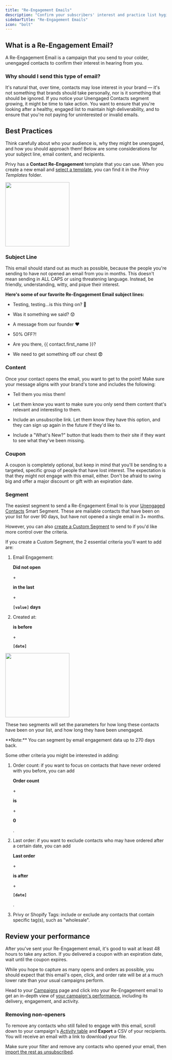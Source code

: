 ```yaml
---
title: "Re-Engagement Emails"
description: "Confirm your subscribers' interest and practice list hygiene to improve your deliverability."
sidebarTitle: "Re-Engagement Emails"
icon: "bolt"
---
```


## What is a Re-Engagement Email?

A Re-Engagement Email is a campaign that you send to your colder, unengaged contacts to confirm their interest in hearing from you.&#x20;

### Why should I send this type of email?

It's natural that, over time, contacts may lose interest in your brand — it's not something that brands should take personally, nor is it something that should be ignored. If you notice your Unengaged Contacts segment growing, it might be time to take action. You want to ensure that you're looking after a healthy, engaged list to maintain high deliverability, and to ensure that you're not paying for uninterested or invalid emails.

## Best Practices

Think carefully about who your audience is, why they might be unengaged, and how you should approach them! Below are some considerations for your subject line, email content, and recipients.

Privy has a **Contact Re-Engagement** template that you can use. When you create a new email and [select a template](https://help.privy.com/docs/learn/email-campaigns/email-templates#choose-a-template), you can find it in the *Privy Templates* folde&#x72;*.*

<img height="200" src="/images/strategy-guides/re-engagement-example.png" />

### Subject Line

This email should stand out as much as possible, because the people you're sending to have not opened an email from you in months. This doesn't mean sending in ALL CAPS or using threatening language. Instead, be friendly, understanding, witty, and pique their interest.

**Here's some of our favorite Re-Engagement Email subject lines:**

* Testing, testing...is this thing on? 🎤

* Was it something we said? 😟

* A message from our founder ❤️

* 50% OFF?!

* Are you there, {{ contact.first_name }}? 

* We need to get something off our chest 😨

### Content

Once your contact opens the email, you want to get to the point! Make sure your message aligns with your brand's tone and includes the following:

* Tell them you miss them!

* Let them know you want to make sure you only send them content that's relevant and interesting to them.

* Include an unsubscribe link. Let them know they have this option, and they can sign up again in the future if they'd like to.

* Include a "What's New?" button that leads them to their site if they want to see what they've been missing.

### Coupon

A coupon is completely optional, but keep in mind that you'll be sending to a targeted, specific group of people that have lost interest. The expectation is that they might not engage with this email, either. Don't be afraid to swing big and offer a major discount or gift with an expiration date.

### Segment

The easiest segment to send a Re-Engagement Email to is your [Unengaged Contacts](https://help.privy.com/docs/learn/email-campaigns/segmentation#unengaged-contacts) Smart Segment. These are mailable contacts that have been on your list for over 90 days, but have not opened a single email in 3+ months.

However, you can also [create a Custom Segment](https://help.privy.com/docs/learn/email-campaigns/segmentation#custom-segments) to send to if you'd like more control over the criteria.

If you create a Custom Segment, the 2 essential criteria you'll want to add are:

1. Email Engagement: 

   **Did not open**

    \+ 

   **in the last**

    \+ 

   **`[value]` days**

2. Created at: 

   **is before**

    \+ 

   **`[date]`**

<img height="200" src="/images/strategy-guides/re-engagement-segment.png" />

These two segments will set the parameters for how long these contacts have been on your list, and how long they have been unengaged.

<Warning>
  **Note:** You can segment by email engagement data up to 270 days back.
</Warning>

Some other criteria you might be interested in adding:

1. Order count: if you want to focus on contacts that have never ordered with you before, you can add 

   **Order count**

    \+ 

   **is**

    \+ 

   **0**

   .

2. Last order: if you want to exclude contacts who may have ordered after a certain date, you can add 

   **Last order**

    \+ 

   **is after**

    \+ 

   **`[date]`**

   .

3. Privy or Shopify Tags: include or exclude any contacts that contain specific tag(s), such as "wholesale".

## Review your performance

After you've sent your Re-Engagement email, it's good to wait at least 48 hours to take any action. If you delivered a coupon with an expiration date, wait until the coupon expires.

While you hope to capture as many opens and orders as possible, you should expect that this email's open, click, and order rate will be at a much lower rate than your usual campaigns perform.

Head to your [Campaigns](https://dashboard.privy.com/message-campaigns) page and click into your Re-Engagement email to get an in-depth view of [your campaign's performance](https://help.privy.com/docs/learn/email-campaigns/email-campaign-reporting#individual-campaign-reporting), including its delivery, engagement, and activity.

### Removing non-openers

To remove any contacts who still failed to engage with this email, scroll down to your campaign's [*Activity* table](https://help.privy.com/docs/learn/email-campaigns/email-campaign-reporting#activity) and **Export** a CSV of your recipients. You will receive an email with a link to download your file.

Make sure your filter and remove any contacts who opened your email, then [import the rest as unsubscribed](https://help.privy.com/docs/learn/contact-management/unsubscribe-contacts#bulk-unsubscribe).